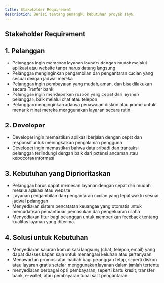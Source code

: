 ```yaml
---
title: Stakeholder Requirement
description: Berisi tentang pemangku kebutuhan proyek saya.
---
```


## Stakeholder Requirement

## 1. Pelanggan
  * Pelanggan ingin memesan layanan laundry dengan mudah melalui aplikasi atau website tanpa harus datang langsung
  * Pelanggan menginginkan pengambilan dan pengantaran cucian yang sesuai dengan jadwal mereka
  * Pelanggan ingin pembayaran yang mudah, aman, dan bisa dilakukan secara Tranfer bank 
  * Pelanggan ingin mendapatkan respon yang cepat dari layanan pelanggan, baik melalui chat atau telepon
  * Pelanggan menginginkan adanya penawaran diskon atau promo untuk menarik minat mereka menggunakan layanan secara rutin.

## 2. Developer 
  * Developer ingin memastikan aplikasi berjalan dengan cepat dan responsif untuk meningkatkan pengalaman pengguna
  * Developer ingin memastikan bahwa data pribadi dan transaksi pelanggan terlindungi dengan baik dari potensi ancaman atau kebocoran informasi

## 3. Kebutuhan yang Diprioritaskan
  * Pelanggan harus dapat memesan layanan dengan cepat dan mudah melalui aplikasi atau website
  * Layanan pengambilan dan pengantaran cucian yang tepat waktu sesuai jadwal pelanggan
  * Menyediakan sistem pencatatan keuangan yang otomatis untuk memudahkan pemantauan pemasukan dan pengeluaran usaha
  * Menyediakan fitur bagi pelanggan untuk memberikan feedback tentang kualitas layanan yang diterima.

## 4. Solusi untuk Kebutuhan
  * Menyediakan saluran komunikasi langsung (chat, telepon, email) yang dapat diakses kapan saja untuk menangani keluhan atau pertanyaan
  * Menawarkan promosi atau hadiah bagi pelanggan tetap, seperti diskon atau layanan gratis setelah menggunakan layanan dalam jumlah tertentu
  * menyediakan berbagai opsi pembayaran, seperti kartu kredit, transfer bank, e-wallet, atau pembayaran tunai saat pengantaran.